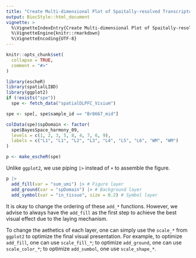 ```yaml
---
title: "Create Multi-dimensional Plot of Spaitally-resolved Transcriptomics Data"
output: BiocStyle::html_document
vignette: >
  %\VignetteIndexEntry{Create Multi-dimensional Plot of Spaitally-resolved Transcriptomics Data}
  %\VignetteEngine{knitr::rmarkdown}
  %\VignetteEncoding{UTF-8}
---
```


```r
knitr::opts_chunk$set(
  collapse = TRUE,
  comment = "#>"
)
```

```r
library(escheR)
library(spatialLIBD)
library(ggplot2)
if (!exists("spe"))
  spe <- fetch_data("spatialDLPFC_Visium")

spe <- spe[, spe$sample_id == "Br8667_mid"]

colData(spe)$spDomain <- factor(
  spe$BayesSpace_harmony_09,
  levels = c(1, 2, 3, 5, 8, 4, 7, 6, 9),
  labels = c("L1", "L1", "L2", "L3", "L4", "L5", "L6", "WM", "WM")
)


```


```r
p <- make_escheR(spe)
```


Unlike `ggplot2`, we use piping `|>` instead of `+` to assemble the figure.  

```r

p |> 
  add_fill(var = "sum_umi") |> # Figure layer
  add_ground(var = "spDomain") |> # Background layer
  add_symbol(var = "in_tissue", size = 0.2) # Symbol layer
```

It is okay to change the ordering of these `add_*` functions. However, we advise to always have the `add_fill` as the first step to achieve the best visual effect due to the laying mechanism. 

To change the aethetics of each layer, one can simply use the `scale_*` from `ggplot2` to optimize the final visual presentation. For example, to optimize `add_fill`, one can use `scale_fill_*`; to optimize `add_ground`, one can use `scale_color_*`; to optimize `add_sumbol`, one use `scale_shape_*`. 







